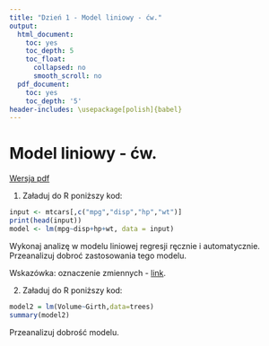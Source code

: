 ```yaml
---
title: "Dzień 1 - Model liniowy - ćw."
output:
  html_document:
    toc: yes
    toc_depth: 5
    toc_float:
      collapsed: no
      smooth_scroll: no
  pdf_document:
    toc: yes
    toc_depth: '5'
header-includes: \usepackage[polish]{babel}
---
```

<style type="text/css">
.title {
  display: none;
}

.table {
    width:70%;
}

#getting-started img {
  margin-right: 10px;
}

</style>



# Model liniowy - ćw.

[Wersja pdf](modelliniowycw.pdf) 

1. Załaduj do R poniższy kod:

```r
input <- mtcars[,c("mpg","disp","hp","wt")]
print(head(input))
model <- lm(mpg~disp+hp+wt, data = input)
```

Wykonaj analizę w modelu liniowej regresji ręcznie i automatycznie. Przeanalizuj dobroć zastosowania tego modelu.

Wskazówka: oznaczenie zmiennych - [link](https://stat.ethz.ch/R-manual/R-devel/library/datasets/html/mtcars.html).

2. Załaduj do R poniższy kod:

```r
model2 = lm(Volume~Girth,data=trees)
summary(model2)
```

Przeanalizuj dobrość modelu.
</div>

